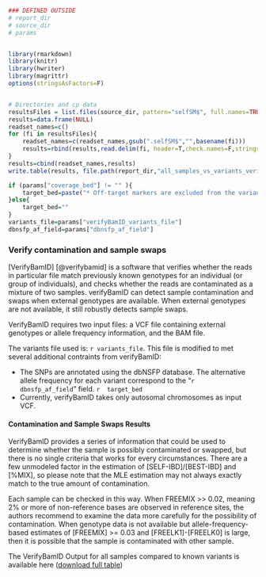 ```r

### DEFINED OUTSIDE
# report_dir
# source_dir
# params


library(rmarkdown)
library(knitr)
library(hwriter)
library(magrittr)
options(stringsAsFactors=F)


# Directories and cp data
resultsFiles = list.files(source_dir, pattern="selfSM$", full.names=TRUE)
results=data.frame(NULL)
readset_names=c()
for (fi in resultsFiles){
    readset_names=c(readset_names,gsub(".selfSM$","",basename(fi)))
    results=rbind(results,read.delim(fi, header=T,check.names=F,stringsAsFactors=F,comment.char=''))
}
results=cbind(readset_names,results)
write.table(results, file.path(report_dir,"all_samples_vs_variants_verifyBAMID_results.tsv"), sep="\t", row.names=F,col.names=T,quote=F,append=F)

if (params["coverage_bed"] != "" ){
    target_bed=paste("* Off-target markers are excluded from the variants file. This markers are not likely to have multiple non-duplicated reads at the marker position, and it may create artifacts in the analysis due to overlapping fragments. SnpSift is used to filter markers within the ", params["coverage_bed"] , " intervals file." )
}else{
    target_bed=""
}
variants_file=params["verifyBamID_variants_file"]
dbnsfp_af_field=params["dbnsfp_af_field"]

```

### Verify contamination and sample swaps

[VerifyBamID]\ [@verifybamid] is a software that verifies whether the reads in particular file match previously known genotypes for an individual (or group of individuals), and checks whether the reads are contaminated as a mixture of two samples. verifyBamID can detect sample contamination and swaps when external genotypes are available. When external genotypes are not available, it still robustly detects sample swaps.

VerifyBamID requires two input files: a VCF file containing external genotypes or allele frequency information, and the BAM file.

The variants file used is: `r variants_file`. This file is modified to met several additional contraints from verifyBamID:
    
* The SNPs are annotated using the dbNSFP database. The alternative allele frequency for each variant correspond to the "`r  dbnsfp_af_field`" field. 
`r  target_bed`
* Currently, verifyBamID takes only autosomal chromosomes as input VCF. 


#### Contamination and Sample Swaps Results

VerifyBamID provides a series of information that could be used to determine whether the sample is possibly contaminated or swapped, but there is no single criteria that works for every circumstances. There are a few unmodeled factor in the estimation of [SELF-IBD]/[BEST-IBD] and [%MIX], so please note that the MLE estimation may not always exactly match to the true amount of contamination.

Each sample can be checked in this way. When FREEMIX >> 0.02, meaning 2% or more of non-reference bases are observed in reference sites, the authors recommend to examine the data more carefully for the possibility of contamination.
When genotype data is not available but allele-frequency-based estimates of [FREEMIX] >= 0.03 and [FREELK1]-[FREELK0] is large, then it is possible that the sample is contaminated with other sample. 

The VerifyBamID Output for all samples compared to known variants is available here  ([download full table](all_samples_vs_variants_verifyBAMID_results.tsv))
